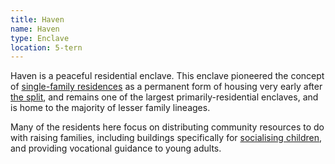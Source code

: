 ```yaml
---
title: Haven
name: Haven
type: Enclave
location: 5-tern
---
```

Haven is a peaceful residential enclave. This enclave pioneered the concept of
[single-family residences](lore:lineages) as a permanent form of housing very
early after [the split](lore:the-split), and remains one of the largest
primarily-residential enclaves, and is home to the majority of lesser family
lineages. 

Many of the residents here focus on distributing community resources to do with
raising families, including buildings specifically for
[socialising children](lore:child-rearing), and providing vocational guidance
to young adults.
